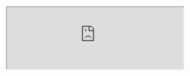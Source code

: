 <Section dark={true}>
  <HomepageFeaturedContent title="Lessons about creativity and discovery in math, explained visually.">
    <HomepageFeaturedItem
      lesson="clacks"
      caption="Click here for a crazy clack conundrum."
    >
      <img src="https://img.youtube.com/vi/HEfHFsfGXjs/hq720.jpg" alt="" />
    </HomepageFeaturedItem>
    <HomepageFeaturedItem
      lesson="neural-networks"
      caption="Learn how a computer program can identify handwritten digits."
    >
      <img src="https://img.youtube.com/vi/aircAruvnKk/hq720.jpg" alt="" />
    </HomepageFeaturedItem>
    <HomepageFeaturedItem
      lesson="fourier-series"
    >
      <img src="https://img.youtube.com/vi/r6sGWTCMz2k/hq720.jpg" alt="" />
    </HomepageFeaturedItem>
    <HomepageFeaturedItem
      lesson="inscribed-rectangle-problem"
    >
      <img src="https://img.youtube.com/vi/AmgkSdhK4K8/hq720.jpg" alt="" />
    </HomepageFeaturedItem>
  </HomepageFeaturedContent>
</Section>
<Section>

<LessonGallery show="featured" />

</Section>
<Section>

<Center>
  <FeatureCard
    link="https://www.patreon.com/3blue1brown"
    image="images/home/support.svg"
    title="Patreon"
    text="Help us create ad-free content by becoming a patron"
    height={150}
  />
  <FeatureCard
    link="https://store.dftba.com/collections/3blue1brown"
    image="images/home/plushie.svg"
    title="Math Merchandise"
    text="From pi plushies to differential equation socks"
    height={150}
  />
</Center>

</Section>
<Section>

<Center>
  <FeatureCard
    link="https://www.youtube.com/3blue1brown"
    image="images/home/youtube.svg"
    title="YouTube"
    text="Subscribe for the latest videos and playlists"
    width={200}
    height={80}
  />
  <FeatureCard
    link="https://twitter.com/3blue1brown"
    image="images/home/twitter.svg"
    title="Twitter"
    text="Animations, quips, and news about new projects"
    width={200}
    height={80}
  />
  <FeatureCard
    link="https://www.reddit.com/r/3Blue1Brown/"
    image="images/home/reddit.svg"
    title="SubReddit"
    text="Share fun problems, questions, and projects"
    width={200}
    height={80}
  />
</Center>

<iframe src="https://3blue1brown.substack.com/embed" width="480" height="170" />

</Section>
